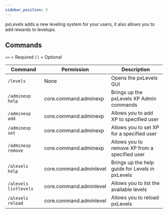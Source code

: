 ```yaml
---
sidebar_position: 5
---
```


 pxLevels adds a new leveling system for your users,
 it also allows you to add rewards to levelups.

 ## Commands

`<>` = Required `[]` = Optional

Command                              | Permission                      | Description
------------------------------------ | ------------------------------- | -----------
`/levels`                            | None                            | Opens the pxLevels GUI
`/adminexp help`                     | core.command.adminexp           | Brings up the pxLevels XP Admin commands
`/adminexp add`                      | core.command.adminexp           | Allows you to add XP to specified user
`/adminexp set`                      | core.command.adminexp           | Allows you to set XP for a specified user
`/adminexp remove`                   | core.command.adminexp           | Allows you to remove XP from a specified user
`/alevels help`                      | core.command.adminlevel         | Brings up the help guide for Levels in pxLevels
`/alevels listlevels`                | core.command.adminlevel         | Allows you to list the available levels
`/alevels reload`                    | core.command.adminlevel         | Allows you to reload pxLevels
